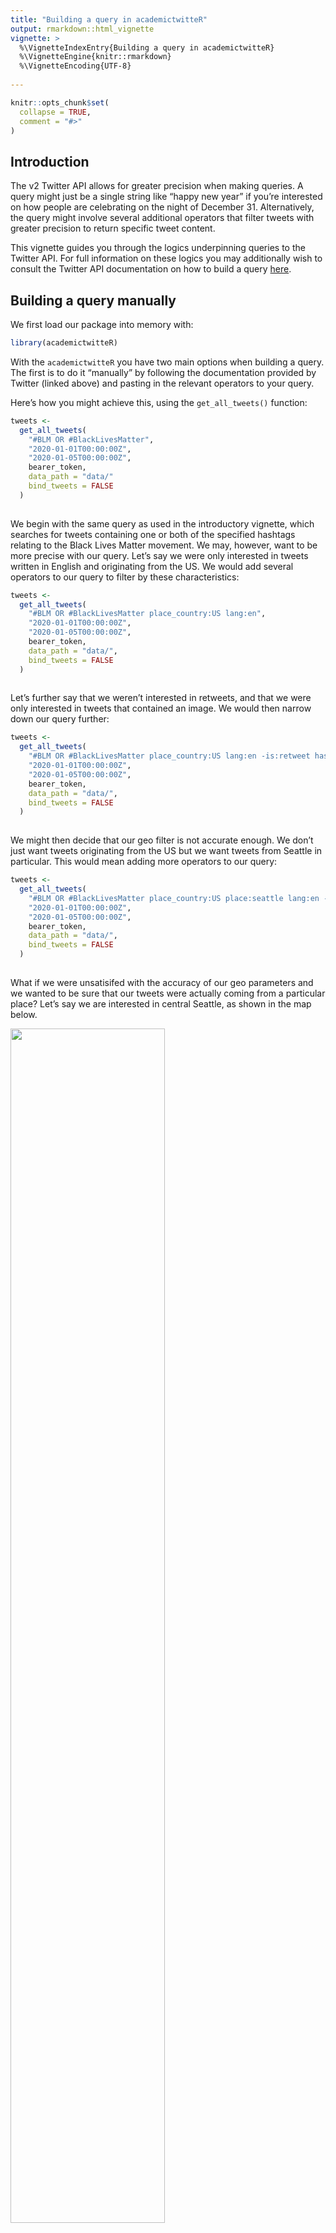 ```yaml
---
title: "Building a query in academictwitteR"
output: rmarkdown::html_vignette
vignette: >
  %\VignetteIndexEntry{Building a query in academictwitteR}
  %\VignetteEngine{knitr::rmarkdown}
  %\VignetteEncoding{UTF-8}
  
---
```


```r
knitr::opts_chunk$set(
  collapse = TRUE,
  comment = "#>"
)
```

## Introduction

The v2 Twitter API allows for greater precision when making queries. A query might just be a single string like "happy new year" if you're interested on how people are celebrating on the night of December 31. Alternatively, the query might involve several additional operators that filter tweets with greater precision to return specific tweet content. 

This vignette guides you through the logics underpinning queries to the Twitter API. For full information on these logics you may additionally wish to consult the Twitter API documentation on how to build a query [here](https://developer.twitter.com/en/docs/twitter-api/tweets/search/integrate/build-a-query).

## Building a query manually

We first load our package into memory with:

```r
library(academictwitteR)
```

With the `academictwitteR` you have two main options when building a query. The first is to do it "manually" by following the documentation provided by Twitter (linked above) and pasting in the relevant operators to your query.

Here's how you might achieve this, using the `get_all_tweets()` function:

```r

tweets <-
  get_all_tweets(
    "#BLM OR #BlackLivesMatter",
    "2020-01-01T00:00:00Z",
    "2020-01-05T00:00:00Z",
    bearer_token,
    data_path = "data/"
    bind_tweets = FALSE
  )
  
```

We begin with the same query as used in the introductory vignette, which searches for tweets containing one or both of the specified hashtags relating to the Black Lives Matter movement. We may, however, want to be more precise with our query. Let's say we were only interested in tweets written in English and originating from the US. We would add several operators to our query to filter by these characteristics:

```r

tweets <-
  get_all_tweets(
    "#BLM OR #BlackLivesMatter place_country:US lang:en",
    "2020-01-01T00:00:00Z",
    "2020-01-05T00:00:00Z",
    bearer_token,
    data_path = "data/",
    bind_tweets = FALSE
  )
  
```

Let's further say that we weren't interested in retweets, and that we were only interested in tweets that contained an image. We would then narrow down our query further:

```r

tweets <-
  get_all_tweets(
    "#BLM OR #BlackLivesMatter place_country:US lang:en -is:retweet has:images",
    "2020-01-01T00:00:00Z",
    "2020-01-05T00:00:00Z",
    bearer_token,
    data_path = "data/",
    bind_tweets = FALSE
  )
  
```

We might then decide that our geo filter is not accurate enough. We don't just want tweets originating from the US but we want tweets from Seattle in particular. This would mean adding more operators to our query:

```r

tweets <-
  get_all_tweets(
    "#BLM OR #BlackLivesMatter place_country:US place:seattle lang:en -is:retweet has:images",
    "2020-01-01T00:00:00Z",
    "2020-01-05T00:00:00Z",
    bearer_token,
    data_path = "data/",
    bind_tweets = FALSE
  )
  
```

What if we were unsatisifed with the accuracy of our geo parameters and we wanted to be sure that our tweets were actually coming from a particular place? Let's say we are interested in central Seattle, as shown in the map below.

![](files/seattle.png){width=70%}

Twitter also allows us to query tweets originating from within a particular geographical buffer too. Here, we simply specify the longitude and latitude of the southwest and then the northeast corners of this bounding box. Note, this image is taken from a screenshot of the website [http://bboxfinder.com](http://bboxfinder.com). Many such websites exist that allow you to find the bounding box coordinates of a place of interest, including [https://www.openstreetmap.org](https://www.openstreetmap.org) and [https://boundingbox.klokantech.com/](https://boundingbox.klokantech.com/).

We can then input this information with the "bounding_box" operator as below:

```r

tweets <-
  get_all_tweets(
    "#BLM OR #BlackLivesMatter bounding_box:[-122.375679 47.563554 -122.266159 47.643417] lang:en -is:retweet has:images",
    "2020-01-01T00:00:00Z",
    "2020-01-05T00:00:00Z",
    bearer_token,
    data_path = "data/",
    bind_tweets = FALSE
  )
  
```

## Building a query with `build_query()`

Alternatively, you can use the convenience function `build_query()` included in the `academictwitteR` package. 

The function comes with multiple optional parameters, which can be combined to generate a more precise query. This can then be passed to an object, here called "query," which can then be entered into the `get_all_tweets()` function as our query. 

The below provides an example, and prints the out output of the function. Here, we are building a query for the #BLM hashtag, specifying that we do not want to capture retweets, that we want to tweets to originate from London, that we don't want to capture any promoted tweets, that we want the tweets to contain  URLs, that we want it to contain videos, and that they are written in English. 

```r

query <- build_query(query = "#BLM", is_retweet = FALSE, place = "London", remove_promoted = TRUE, has_links = TRUE, has_videos = TRUE, lang = "en")

query
  
```

We can also enter geographical information with the `build_query()` function. Our two options here are the `point_radius` and `bbox` arguments. Both of these take numeric vectors as inputs. The `point_radius` argument requires three pieces of information: the longitude and latitude of a target coordinate, and the buffer size around that coordinate. The `bbox` argument, which stands for "bounding box," requires four pieces of information: the longitude and latitude of the southwest corner of the bounding box and the longitude and latitude of the northeast corner of the bounding box.

To build a query including a filter by point radius, we might use:

```r

query <- build_query(query = "#BLM", point_radius = c(-0.131969125179604,51.50847878040284, 25))

query
  
```

Note that the maximum radius for the buffer is 25 miles. Similarly, the maximum height and width of any bounding box is 25 miles. Inputting coordinate information that exceeds these bounds will result in a 400 status code error.

To make things a bit simpler, the `build_query()` function also includes prompts for entering parameters that require more precise geographical information, like the "bounding_box" or "point_radius" parameters for which we can submit queries to the Twitter API. These can be called by setting the `geo_query` argument to `TRUE` as so:


```r

query <- build_query(query = "#BLM", geo_query = TRUE)
  
```

```
Which geo buffer type type do you want? 

1: Point radius
2: Bounding box
```

If we select option 1, we will then be prompted to enter the longitude, latitude, and radius of the buffer emanating outwards from this coordinate as below, where I enter the same information as we did above:

```
Selection: 1
What is longitude? -0.131969125179604
What is latitude? 51.50847878040284
What is radius? 25
```
